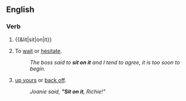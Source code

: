 ==English==

===Verb===
{{en-verb|inf=[[sit]] [[on]] [[it]]|sits on it|sitting on it|sat on it}}

# {{&lit|sit|on|it}}
# {{rfd-sense}} {{idiomatic}} To [[wait]] or [[hesitate]].
#: ''The boss said to '''sit on it''' and I tend to agree, it is too soon to begin.''
# {{idiomatic}} [[up yours]] or [[back off]].
#: ''Joanie said, '''"Sit on it''', Richie!"''